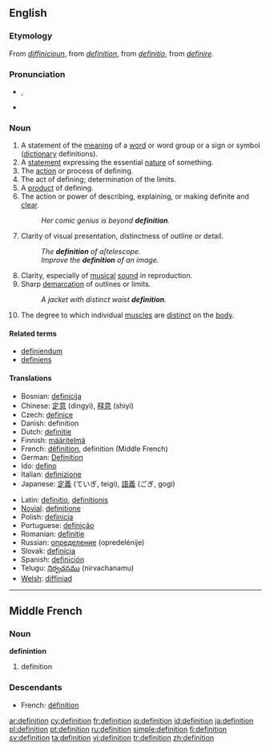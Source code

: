 {{see|définition}}
==English==
{{wikipedia}}

===Etymology===
From {{ME.}} ''[[diffinicioun#Middle English|diffinicioun]]'', from {{MF.}} ''[[#Middle French|definition]]'', from {{L.}} ''[[definitio#Latin|definitio]]'', from ''[[definire#Latin|definire]]''.

===Pronunciation===
* {{IPA|/ˌdɛfɪˈnɪʃən/}}, {{SAMPA|/%defI"nIS@n/}}
* {{audio|en-us-definition.ogg|Audio (US)}}

===Noun===
{{en-noun}}

# A statement of the [[meaning]] of a [[word]] or word group or a sign or symbol ([[dictionary]] definitions).
# A [[statement]] expressing the essential [[nature]] of something.
# The [[action]] or process of defining.
# The act of defining; determination of the limits.
# A [[product]] of defining.
# The action or power of describing, explaining, or making definite and [[clear]].
#: ''Her comic genius is beyond '''definition'''.''
# Clarity of visual presentation, distinctness of outline or detail.
#: ''The '''definition''' of a[telescope.''
#: ''Improve the '''definition''' of an image.''
# Clarity, especially of [[musical]] [[sound]] in reproduction.
# Sharp [[demarcation]] of outlines or limits.
#: ''A jacket with distinct waist '''definition'''.''
# {{bodybuilding}} The degree to which individual [[muscle]]s are [[distinct]] on the [[body]].

====Related terms====
* [[definiendum]]
* [[definiens]]

====Translations====
{{trans-top|Definition}}
*Bosnian: [[definicija]] {{f}}
*Chinese: [[定意]] (dìngyì), [[释意]] (shìyì)
*Czech: [[definice]] {{f}}
*Danish: definition
*Dutch: [[definitie]] {{f}}
*Finnish: [[määritelmä]]
*French: [[définition]], definition (Middle French)
*German: [[Definition]] {{f}}
*Ido: [[defino]]
*Italian: [[definizione]] {{f}}
*Japanese: [[定義]] (ていぎ, teigi), [[語義]] (ごぎ, gogi)
{{trans-mid}}
*Latin: [[definitio]], [[definitionis]]
*[[Novial]]: [[definitione]]
*Polish: [[definicja]] {{f}}
*Portuguese: [[definição]] {{f}}
*Romanian: [[definiţie]] {{f}}
*Russian: [[определение]] (opredelénije) {{n}}
*Slovak: [[definícia]] {{f}}
*Spanish: [[definición]] {{f}}
*Telugu: [[నిర్వచనము]] (nirvachanamu)
*[[Welsh]]: [[diffiniad]] {{m}}
{{trans-bottom}}

----

==Middle French==
===Noun===
'''definintion'''

# definition

===Descendants===
*French: [[définition]]

[[ar:definition]]
[[cy:definition]]
[[fr:definition]]
[[io:definition]]
[[id:definition]]
[[ja:definition]]
[[pl:definition]]
[[pt:definition]]
[[ru:definition]]
[[simple:definition]]
[[fi:definition]]
[[sv:definition]]
[[ta:definition]]
[[vi:definition]]
[[tr:definition]]
[[zh:definition]]